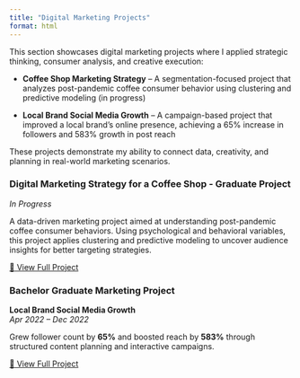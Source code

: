 ```yaml
---
title: "Digital Marketing Projects"
format: html
---
```


This section showcases digital marketing projects where I applied strategic thinking, consumer analysis, and creative execution:

-   **Coffee Shop Marketing Strategy** – A segmentation-focused project that analyzes post-pandemic coffee consumer behavior using clustering and predictive modeling (in progress)

-   **Local Brand Social Media Growth** – A campaign-based project that improved a local brand’s online presence, achieving a 65% increase in followers and 583% growth in post reach

These projects demonstrate my ability to connect data, creativity, and planning in real-world marketing scenarios.

::: project-card-textonly
### Digital Marketing Strategy for a Coffee Shop - Graduate Project

*In Progress*

A data-driven marketing project aimed at understanding post-pandemic coffee consumer behaviors. Using psychological and behavioral variables, this project applies clustering and predictive modeling to uncover audience insights for better targeting strategies.

[🔗 View Full Project](project-vivot.qmd)
:::

::: project-card-textonly
### Bachelor Graduate Marketing Project

**Local Brand Social Media Growth**\
*Apr 2022 – Dec 2022*

Grew follower count by **65%** and boosted reach by **583%** through structured content planning and interactive campaigns.

[🔗 View Full Project](project-bachelor.qmd)
:::
